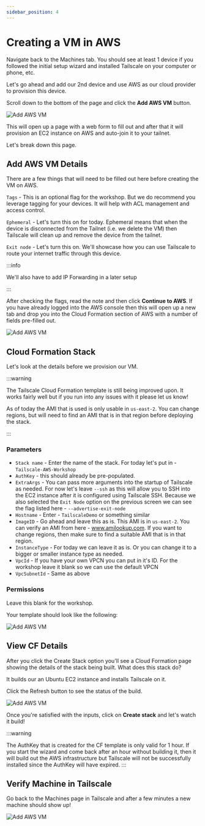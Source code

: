 ```yaml
---
sidebar_position: 4
---
```


# Creating a VM in AWS


Navigate back to the Machines tab. You should see at least 1 device if you followed the initial setup wizard and installed Tailscale on your computer or phone, etc.

Let's go ahead and add our 2nd device and use AWS as our cloud provider to provision this device.  

Scroll down to the bottom of the page and click the **Add AWS VM** button.

![Add AWS VM](/img/tailscale_add_aws-1.png)

This will open up a page with a web form to fill out and after that it will provision an EC2 instance on AWS and auto-join it to your tailnet.

Let's break down this page.


## Add AWS VM Details

There are a few things that will need to be filled out here before creating the VM on AWS.

`Tags` - This is an optional flag for the workshop. But we do recommend you leverage tagging for  your devices. It will help with ACL management and access control.

`Ephemeral` - Let's turn this on for today. Ephemeral means that when the device is disconnected from the Tailnet (i.e. we delete the VM) then Tailscale will clean up and remove the device
from the tailnet.

`Exit node` - Let's turn this on. We'll showcase how you can use Tailscale to route your internet traffic through this device.

:::info

We'll also have to add IP Forwarding in a later setup

:::

After checking the flags, read the note and then click **Continue to AWS**. If you have already logged into the AWS console then this will open up a new tab and
drop you into the Cloud Formation section of AWS with a number of fields pre-filled out.

![Add AWS VM](/img/tailscale_aws_details-1.png)


## Cloud Formation Stack

Let's look at the details before we provision our VM.

:::warning

The Tailscale Cloud Formation template is still being improved upon. It works fairly well but if you run into any issues with it please let us know!

As of today the AMI that is used is only usable in `us-east-2`. You can change regions, but will need to find an AMI that is in that region before deploying the stack.

:::

### Parameters

* `Stack name` - Enter the name of the stack. For today let's put in - `Tailscale-AWS-Workshop`
* `AuthKey` - this should already be pre-populated.
* `ExtraArgs` - You can pass more arguments into the startup of Tailscale as needed. For now let's leave `--ssh` as this will allow you to SSH into the EC2 instance after it is configured using Tailscale SSH. Because we also selected the `Exit Node` option on the previous screen we can see the flag listed here - `--advertise-exit-node`
* `Hostname` - Enter - `TailscaleDemo` or something similar
* `ImageID` -  Go ahead and leave this as is. This AMI is in `us-east-2`. You can verify an AMI from here - www.amilookup.com. If you want to change regions, then make sure to find a suitable AMI that is in that region.
* `InstanceType` - For today we can leave it as is. Or you can change it to a bigger or smaller instance type as needed.
* `VpcId` - If you have your own VPCN you can put in it's ID. For the workshop leave it blank so we can use the default VPCN
* `VpcSubnetId` - Same as above

### Permissions

Leave this blank for the workshop.

Your template should look like the following:

![Add AWS VM](/img/tailscale_aws_cf.png)

## View CF Details

After you click the Create Stack option you'll see a Cloud Formation page showing the details of the stack being built. What does this stack do?

It builds our an Ubuntu EC2 instance and installs Tailscale on it.

Click the Refresh button to see the status of the build.

![Add AWS VM](/img/tailscale_cf_details.png)

Once you're satisfied with the inputs, click on **Create stack** and let's watch it build!

:::warning

The AuthKey that is created for the CF template is only valid for 1 hour. If you start the wizard and come back after an hour without building it, then it will build out the AWS infrastructure but Tailscale will not be successfully installed since the AuthKey will have expired.
:::

## Verify Machine in Tailscale

Go back to the Machines page in Tailscale and after a few minutes a new machine should show up! 

![Add AWS VM](/img/tailscale_new_ec2.png)